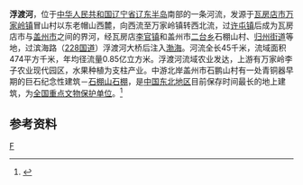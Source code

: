 '''浮渡河'''，位于[[中华人民共和国|中华人民共和国]][[辽宁省|辽宁省]][[辽东半岛|辽东半岛]]南部的一条河流，发源于[[瓦房店市|瓦房店市]][[万家岭镇|万家岭镇]]冒山村以东老帽山西麓，向西流至万家岭镇转西北流，过[[许屯镇|许屯镇]]后成为瓦房店市与[[盖州市|盖州市]]之间的界河，经瓦房店[[李官镇_(瓦房店市)|李官镇]]和盖州市[[二台乡|二台乡]]石棚山村、[[归州街道|归州街道]]等地，过滨海路（[[228国道|228国道]]）浮渡河大桥后注入[[渤海|渤海]]。河流全长45千米，流域面积474平方千米，年均径流量0.85亿立方米。浮渡河流域农业发达，上游有万家岭李子农业现代园区，水果种植为支柱产业。中游北岸盖州市石鹏山村有一处青铜器早期的巨石纪念性建筑－[[石棚山石棚|石棚山石棚]]，是[[中国东北地区|中国东北地区]]目前保存时间最长的地上建筑，为[[全国重点文物保护单位|全国重点文物保护单位]]。<ref name="中国河湖大典">{{cite book zh |author=《[[中国河湖大典|中国河湖大典]]》编纂委员会 |title=《中国河湖大典·黑龙江、辽河卷》 |format=M |edition=1 |location=北京 |publisher=中国水利水电出版社 |date=2014年4月 |pages=347页 |id= ISBN 978-7-5170-1950-3}}</ref>
==参考资料==
{{reflist}}

{{China-river-stub}}
[[Category:辽宁河流|F]]